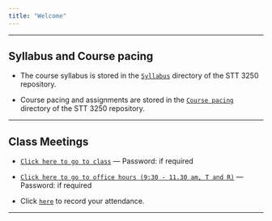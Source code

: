 ```yaml
---
title: "Welcome"
---
```


***

## **Syllabus and Course pacing**

* The course syllabus is stored in the [`Syllabus`](STT3250Fall2020Syllabus.html) directory of the STT 3250 repository.

* Course pacing and assignments are stored in the [`Course pacing`](CoursePacing.html) directory of the STT 3250 repository.

***

## **Class Meetings**

* [`Click here to go to class`]() --- Password:  if required
* [`Click here to go to office hours (9:30 - 11.30 am, T and R)`]() --- Password:  if required


* Click [`here`]() to record your attendance.

 <!--* [Flow Control](./Rmarkdown/FlowControl.html)-->

<!--* [The Bootstrap](./Rmarkdown/TheBootstrap.html)-->

***

